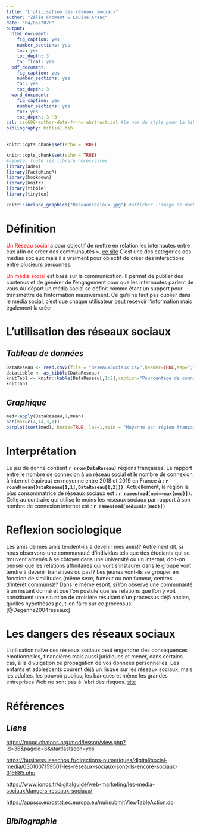 ```yaml
---
title: "L'utilisation des réseaux sociaux"
author: "Zélie Froment & Louise Arsac"
date: "04/05/2020"
output:
  html_document:
    fig_caption: yes
    number_sections: yes
    toc: yes
    toc_depth: 3
    toc_float: yes
  pdf_document:
    fig_caption: yes
    number_sections: yes
    toc: yes
    toc_depth: 3
  word_document:
    fig_caption: yes
    number_sections: yes
    toc: yes
    toc_depth: 3 '3'
csl: iso690-author-date-fr-no-abstract.csl #le nom du style pour la biblio, doit être dans le même dossier
bibliography: biblio1.bib
---
```


```r
knitr::opts_chunk$set(echo = TRUE)
```

```r
knitr::opts_chunk$set(echo = TRUE) 
#ajouter toute les library nécessaires
library(ade4)
library(FactoMineR)
library(bookdown)
library(knitr)
library(tibble)
library(tinytex)
```

```r
knitr::include_graphics("Reseauxsociaux.jpg") #afficher l'image de markdown, doit être dans le même dossier
```

# **Définition**

<span style='color:red'>Un Réseau social</span> a pour objectif de mettre en relation les internautes entre eux afin de créer des communautés ». [ce site](<https://business.lesechos.fr/directions-numeriques/digital/social-media/0301007159501-les-reseaux-sociaux-sont-ils-encore-sociaux-316885.php>)
C’est une des catégories des médias sociaux mais il a vraiment pour objectif de créer des interactions entre plusieurs personnes.

<span style='color:red'>Un média social</span> est basé sur la communication. Il permet de publier des contenus et de générer de l’engagement pour que les internautes parlent de vous.Au départ un média social se définit comme étant un support pour transmettre de l’information massivement. Ce qu’il ne faut pas oublier dans le média social, c’est que chaque utilisateur peut recevoir l’information mais également la créer

# **L'utilisation des réseaux sociaux**

## ***Tableau de données***

```r

DataReseau <- read.csv2(file = "ReseauxSociaux.csv",header=TRUE,sep=";", dec=".", row.names=1) #,encoding="latin1")# on import en créant l'objet
datatibble <- as_tibble(DataReseau)
knitTab1 <- knitr::kable(DataReseau[,1:2],caption="Pourcentage de connexion aux réseaux sociaux par rapport à l'utilisation d'internet",align = "c")
knitTab1
```


## ***Graphique***

```r

med<-apply(DataReseau,1,mean)
par(mar=c(4,14,3,1))
barplot(sort(med), horiz=TRUE, las=1,main = "Moyenne par région française du taux de connexion aux réseaux sociaux")
```


# **Interprétation**

Le jeu de donné contient **`r nrow(DataReseau)`** régions françaises. Le rapport entre le nombre de connexion à un réseau social et le nombre de connexion à internet équivaut en moyenne entre 2018 et 2019 en France à : **`r round(mean(DataReseau[1,1],DataReseau[1,2]))`**. Actuellement, la région la plus consommatrice de réseaux sociaux est : **`r names(med[med==max(med)])`**. Celle au contraire qui utilise le moins les réseaux sociaux par rapport à son nombre de connexion internet est : **`r names(med[med==min(med)])`**

# **Reflexion sociologique**


Les amis de mes amis tendent-ils à devenir mes amis!? Autrement dit, si nous
observons une communauté d’individus tels que des étudiants qui se trouvent amenés à
se côtoyer dans une université ou un internat, doit-on penser que les relations
affinitaires qui vont s’instaurer dans le groupe vont tendre à devenir transitives ou pas!?
Les jeunes vont-ils se grouper en fonction de similitudes (même sexe, fumeur ou non
fumeur, centres d’intérêt communs)!? Dans le même esprit, si l’on observe une
communauté à un instant donné et que l’on postule que les relations que l’on y voit
constituent une situation de croisière résultant d’un processus déjà ancien, quelles
hypothèses peut-on faire sur ce processus![@Degenne2004réseaux]

# **Les dangers des réseaux sociaux**

L’utilisation naïve des réseaux sociaux peut engendrer des conséquences émotionnelles, financières mais aussi juridiques et mener, dans certains cas, à la divulgation ou propagation de vos données personnelles. Les enfants et adolescents courent déjà un risque sur les réseaux sociaux, mais les adultes, les pouvoir publics, les banques et même les grandes entreprises Web ne sont pas à l’abri des risques.
[site](https://www.ionos.fr/digitalguide/web-marketing/les-media-sociaux/dangers-reseaux-sociaux/)


# **Références**

## ***Liens***
<https://mooc.chatons.org/mod/lesson/view.php?id=36&pageid=6&startlastseen=yes>

<https://business.lesechos.fr/directions-numeriques/digital/social-media/0301007159501-les-reseaux-sociaux-sont-ils-encore-sociaux-316885.php>

<https://www.ionos.fr/digitalguide/web-marketing/les-media-sociaux/dangers-reseaux-sociaux/>

https://appsso.eurostat.ec.europa.eu/nui/submitViewTableAction.do

## ***Bibliographie***

